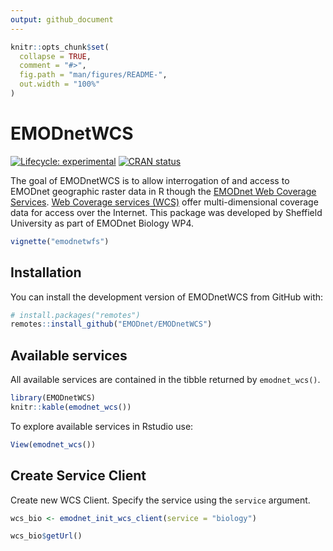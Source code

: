 ```yaml
---
output: github_document
---
```


<!-- README.md is generated from README.Rmd. Please edit that file -->

```r
knitr::opts_chunk$set(
  collapse = TRUE,
  comment = "#>",
  fig.path = "man/figures/README-",
  out.width = "100%"
)
```

# EMODnetWCS

<!-- badges: start -->
[![Lifecycle: experimental](https://img.shields.io/badge/lifecycle-experimental-orange.svg)](https://lifecycle.r-lib.org/articles/stages.html#experimental)
[![CRAN status](https://www.r-pkg.org/badges/version/EMODnetWCS)](https://CRAN.R-project.org/package=EMODnetWCS)
<!-- badges: end -->


The goal of EMODnetWCS is to allow interrogation of and access to EMODnet geographic raster data in R though the [EMODnet Web Coverage Services](https://www.emodnet.eu/en/data). [Web Coverage services (WCS)](https://www.ogc.org/standards/wcs) offer multi-dimensional coverage data for access over the Internet. This package was developed by Sheffield University as part of EMODnet Biology WP4.



```r
vignette("emodnetwfs")
```


## Installation

You can install the development version of EMODnetWCS from GitHub with:

``` r
# install.packages("remotes")
remotes::install_github("EMODnet/EMODnetWCS")
```

## Available services

All available services are contained in the tibble returned by `emodnet_wcs()`.


```r
library(EMODnetWCS)
knitr::kable(emodnet_wcs())
```

To explore available services in Rstudio use:

```r
View(emodnet_wcs())
```


## Create Service Client

Create new WCS Client.  Specify the service using the `service` argument. 

```r
wcs_bio <- emodnet_init_wcs_client(service = "biology")

wcs_bio$getUrl()
```

